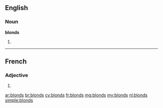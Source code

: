 ==English==

===Noun===
'''blonds'''

# {{plural of|blond}}

----

==French==

===Adjective===
{{fr-adj-form}} {{m|p}}

# {{form of|masculine plural|[[blond]]|lang=fr}}

[[ar:blonds]]
[[br:blonds]]
[[cy:blonds]]
[[fr:blonds]]
[[mg:blonds]]
[[my:blonds]]
[[nl:blonds]]
[[simple:blonds]]